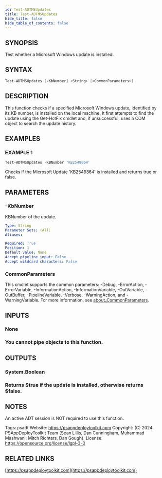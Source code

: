 ```yaml
---
id: Test-ADTMSUpdates
title: Test-ADTMSUpdates
hide_title: false
hide_table_of_contents: false
---
```


## SYNOPSIS

Test whether a Microsoft Windows update is installed.

## SYNTAX

```powershell
Test-ADTMSUpdates [-KbNumber] <String> [<CommonParameters>]
```

## DESCRIPTION

This function checks if a specified Microsoft Windows update, identified by its KB number, is installed on the local machine.
It first attempts to find the update using the Get-HotFix cmdlet and, if unsuccessful, uses a COM object to search the update history.

## EXAMPLES

### EXAMPLE 1

```powershell
Test-ADTMSUpdates -KBNumber 'KB2549864'
```

Checks if the Microsoft Update 'KB2549864' is installed and returns true or false.

## PARAMETERS

### -KbNumber

KBNumber of the update.

```yaml
Type: String
Parameter Sets: (All)
Aliases:

Required: True
Position: 1
Default value: None
Accept pipeline input: False
Accept wildcard characters: False
```

### CommonParameters

This cmdlet supports the common parameters: -Debug, -ErrorAction, -ErrorVariable, -InformationAction, -InformationVariable, -OutVariable, -OutBuffer, -PipelineVariable, -Verbose, -WarningAction, and -WarningVariable. For more information, see [about_CommonParameters](http://go.microsoft.com/fwlink/?LinkID=113216).

## INPUTS

### None

### You cannot pipe objects to this function.

## OUTPUTS

### System.Boolean

### Returns $true if the update is installed, otherwise returns $false.

## NOTES

An active ADT session is NOT required to use this function.

Tags: psadt
Website: https://psappdeploytoolkit.com
Copyright: (C) 2024 PSAppDeployToolkit Team (Sean Lillis, Dan Cunningham, Muhammad Mashwani, Mitch Richters, Dan Gough).
License: https://opensource.org/license/lgpl-3-0

## RELATED LINKS

[https://psappdeploytoolkit.com](https://psappdeploytoolkit.com)
